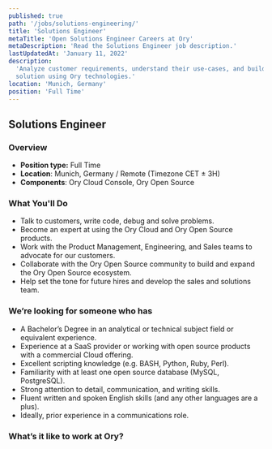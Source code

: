 ```yaml
---
published: true
path: '/jobs/solutions-engineering/'
title: 'Solutions Engineer'
metaTitle: 'Open Solutions Engineer Careers at Ory'
metaDescription: 'Read the Solutions Engineer job description.'
lastUpdatedAt: 'January 11, 2022'
description:
  'Analyze customer requirements, understand their use-cases, and build a
  solution using Ory technologies.'
location: 'Munich, Germany'
position: 'Full Time'
---
```



## Solutions Engineer

<About />
<SalesGeneric />

### Overview

- **Position type:** Full Time
- **Location**: Munich, Germany / Remote (Timezone CET ± 3H)
- **Components**: Ory Cloud Console, Ory Open Source

### What You'll Do

- Talk to customers, write code, debug and solve problems.
- Become an expert at using the Ory Cloud and Ory Open Source products.
- Work with the Product Management, Engineering, and Sales teams to advocate for
  our customers.
- Collaborate with the Ory Open Source community to build and expand the Ory
  Open Source ecosystem.
- Help set the tone for future hires and develop the sales and solutions team.

### We’re looking for someone who has

- A Bachelor’s Degree in an analytical or technical subject field or equivalent
  experience.
- Experience at a SaaS provider or working with open source products with a
  commercial Cloud offering.
- Excellent scripting knowledge (e.g. BASH, Python, Ruby, Perl).
- Familiarity with at least one open source database (MySQL, PostgreSQL).
- Strong attention to detail, communication, and writing skills.
- Fluent written and spoken English skills (and any other languages are a plus).
- Ideally, prior experience in a communications role.

### What’s it like to work at Ory?

<WorkAtOry />
